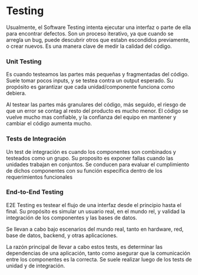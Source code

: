 # Testing

Usualmente, el Software Testing intenta ejecutar una interfaz o parte de ella para encontrar defectos. Son un proceso iterativo, ya que cuando se arregla un bug, puede descubrir otros que estabn escondidos previamente, o crear nuevos.
Es una manera clave de medir la calidad del código.

### Unit Testing

Es cuando testeamos las partes más pequeñas y fragmentadas del código. Suele tomar pocos inputs, y se testea contra un output esperado. Su propósito es garantizar que cada unidad/componente funciona como debiera.

Al testear las partes más granulares del código, más seguido, el riesgo de que un error se contag al resto del producto es mucho menor. El código se vuelve mucho mas confiable, y la confianza del equipo en mantener y cambiar el código aumenta mucho.

### Tests de Integración

Un test de integración es cuando los componentes son combinados y testeados como un grupo. Su proposito es exponer fallas cuando las unidades trabajan en conjuntos.
Se conducen para evaluar el cumplimiento de dichos componentes con su función específica dentro de los requerimientos funcionales

### End-to-End Testing

E2E Testing es testear el flujo de una interfaz desde el principio hasta el final. Su propósito es simular un usuario real, en el mundo rel, y validad la integración de los componentes y las bases de datos.

Se llevan a cabo bajo escenarios del mundo real, tanto en hardware, red, base de datos, backend, y otras aplicaciones.

La razón principal de llevar a cabo estos tests, es determinar las dependencias de una aplicación, tanto como asegurar que la comunicación entre los componentes es la correcta. Se suele realizar luego de los tests de unidad y de integración.

